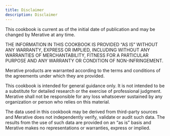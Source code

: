```yaml
---
title: Disclaimer
description: Disclaimer
---
```


This cookbook is current as of the initial date of publication and may be changed by Merative at any time.

THE INFORMATION IN THIS COOKBOOK IS PROVIDED “AS IS” WITHOUT ANY WARRANTY, EXPRESS OR IMPLIED, INCLUDING WITHOUT ANY WARRANTIES OF MERCHANTABILITY, FITNESS FOR A PARTICULAR PURPOSE AND ANY WARRANTY OR CONDITION OF NON-INFRINGEMENT.

Merative products are warranted according to the terms and conditions of the agreements under which they are provided.

This cookbook is intended for general guidance only. It is not intended to be a substitute for detailed research or the exercise of professional judgment.
Merative shall not be responsible for any loss whatsoever sustained by any organization or person who relies on this material.

The data used in this cookbook may be derived from third-party sources and Merative does not independently verify, validate or audit such data.
The results from the use of such data are provided on an “as is” basis and Merative makes no representations or warranties, express or implied.
